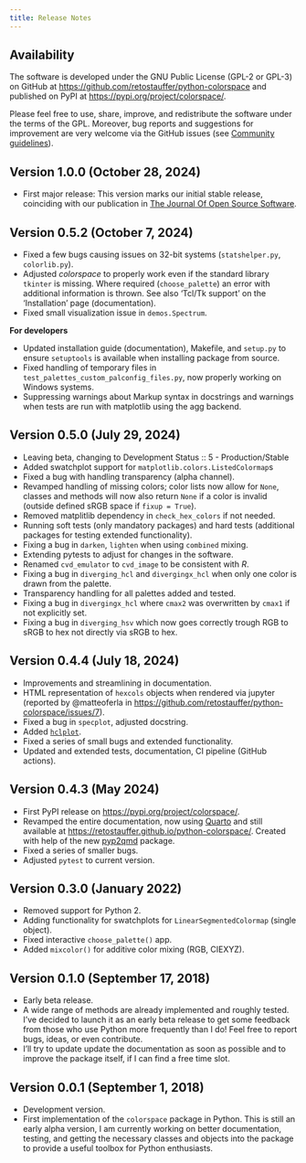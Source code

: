 ```yaml
---
title: Release Notes
---
```


## Availability

The software is developed under the GNU Public License (GPL-2 or GPL-3)
on GitHub at <https://github.com/retostauffer/python-colorspace>
and published on PyPI at <https://pypi.org/project/colorspace/>.

Please feel free to use, share, improve, and redistribute the
software under the terms of the GPL. Moreover, bug reports and
suggestions for improvement are very welcome via the GitHub issues
(see [Community guidelines](/community.qmd)).


## Version 1.0.0 (October 28, 2024)

* First major release: This version marks our initial stable release,
  coinciding with our publication in
  [The Journal Of Open Source Software](https://joss.theoj.org/).

## Version 0.5.2 (October 7, 2024)

* Fixed a few bugs causing issues on 32-bit systems (`statshelper.py`,
  `colorlib.py`).
* Adjusted _colorspace_ to properly work even if the standard library `tkinter`
  is missing. Where required (`choose_palette`) an error with additional
  information is thrown. See also 'Tcl/Tk support' on the 'Installation' page
  (documentation).
* Fixed small visualization issue in `demos.Spectrum`.
  
**For developers**

* Updated installation guide (documentation), Makefile, and `setup.py`
  to ensure `setuptools` is available when installing package from source.
* Fixed handling of temporary files in `test_palettes_custom_palconfig_files.py`,
  now properly working on Windows systems.
* Suppressing warnings about Markup syntax in docstrings and warnings
  when tests are run with matplotlib using the agg backend.


## Version 0.5.0 (July 29, 2024)

* Leaving beta, changing to Development Status :: 5 - Production/Stable
* Added swatchplot support for `matplotlib.colors.ListedColormap`s
* Fixed a bug with handling transparency (alpha channel).
* Revamped handling of missing colors; color lists now allow for `None`,
  classes and methods will now also return `None` if a color is invalid
  (outside defined sRGB space if `fixup = True`).
* Removed matplitlib dependency in `check_hex_colors` if not needed.
* Running soft tests (only mandatory packages) and hard tests (additional
    packages for testing extended functionality).
* Fixing a bug in `darken`, `lighten` when using `combined` mixing.
* Extending pytests to adjust for changes in the software.
* Renamed `cvd_emulator` to `cvd_image` to be consistent with _R_.
* Fixing a bug in `diverging_hcl` and `divergingx_hcl` when only
    one color is drawn from the palette.
* Transparency handling for all palettes added and tested.
* Fixing a bug in `divergingx_hcl` where `cmax2` was overwritten by `cmax1` if
    not explicitly set.
* Fixing a bug in `diverging_hsv` which now goes correctly trough RGB to sRGB to hex
    not directly via sRGB to hex.


## Version 0.4.4 (July 18, 2024)

* Improvements and streamlining in documentation.
* HTML representation of `hexcols` objects when rendered via jupyter
  (reported by @matteoferla in <https://github.com/retostauffer/python-colorspace/issues/7>).
* Fixed a bug in `specplot`, adjusted docstring.
* Added [`hclplot`](/man/colorspace.hclplot.hclplot.qmd).
* Fixed a series of small bugs and extended functionality.
* Updated and extended tests, documentation, CI pipeline (GitHub actions).


## Version 0.4.3 (May 2024)

* First PyPI release on <https://pypi.org/project/colorspace/>.
* Revamped the entire documentation, now using [Quarto](https://quarto.org)
  and still available at <https://retostauffer.github.io/python-colorspace/>.
  Created with help of the new [pyp2qmd](https://retostauffer.github.io/pyp2qmd) package.
* Fixed a series of smaller bugs.
* Adjusted `pytest` to current version.


## Version 0.3.0 (January 2022)

* Removed support for Python 2.
* Adding functionality for swatchplots for `LinearSegmentedColormap` (single object).
* Fixed interactive `choose_palette()` app.
* Added `mixcolor()` for additive color mixing (RGB, CIEXYZ).


## Version 0.1.0 (September 17, 2018)

* Early beta release.
* A wide range of methods are already implemented and roughly
  tested. I've decided to launch it as an early beta release
  to get some feedback from those who use Python more frequently
  than I do! Feel free to report bugs, ideas, or even contribute.
* I'll try to update update the documentation as soon as possible
  and to improve the package itself, if I can find a free time slot.


## Version 0.0.1 (September 1, 2018)

* Development version.
* First implementation of the `colorspace` package in Python.
  This is still an early alpha version, I am currently working
  on better documentation, testing, and getting the necessary
  classes and objects into the package to provide a useful
  toolbox for Python enthusiasts.
